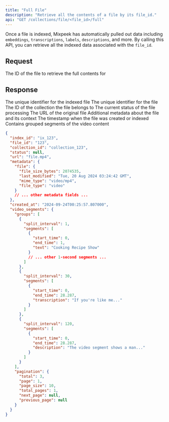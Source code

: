 ```yaml
---
title: "Full File"
description: "Retrieve all the contents of a file by its file_id."
api: "GET /collections/file/<file_id>/full"
---
```


Once a file is indexed, Mixpeek has automatically pulled out data including `embeddings`, `transcriptions`, `labels`, `descriptions`, and more. By calling this API, you can retrieve all the indexed data associated with the `file_id`.

## Request

<ParamField url="file_id" type="string" required>
  The ID of the file to retrieve the full contents for
</ParamField>

## Response

<ResponseField name="index_id" type="string">
  The unique identifier for the indexed file
</ResponseField>

<ResponseField name="file_id" type="string">
  The unique identifier for the file
</ResponseField>

<ResponseField name="collection_id" type="string">
  The ID of the collection the file belongs to
</ResponseField>

<ResponseField name="status" type="string">
  The current status of the file processing
</ResponseField>

<ResponseField name="url" type="string">
  The URL of the original file
</ResponseField>

<ResponseField name="metadata" type="object">
  Additional metadata about the file and its context
</ResponseField>

<ResponseField name="created_at" type="string">
  The timestamp when the file was created or indexed
</ResponseField>

<ResponseField name="video_segments" type="object">
  Contains grouped segments of the video content
</ResponseField>

<ResponseExample>

```json Response
{
  "index_id": "ix_123",
  "file_id": "123",
  "collection_id": "collection_123",
  "status": null,
  "url": "file.mp4",
  "metadata": {
    "file": {
      "file_size_bytes": 2074535,
      "last_modified": "Tue, 20 Aug 2024 03:24:42 GMT",
      "mime_type": "video/mp4",
      "file_type": "video"
    }
    // ... other metadata fields ...
  },
  "created_at": "2024-09-24T00:25:57.807000",
  "video_segments": {
    "groups": [
      {
        "split_interval": 1,
        "segments": [
          {
            "start_time": 0,
            "end_time": 1,
            "text": "Cooking Recipe Show"
          }
          // ... other 1-second segments ...
        ]
      },
      {
        "split_interval": 30,
        "segments": [
          {
            "start_time": 0,
            "end_time": 28.287,
            "transcription": "If you're like me..."
          }
        ]
      },
      {
        "split_interval": 120,
        "segments": [
          {
            "start_time": 0,
            "end_time": 28.287,
            "description": "The video segment shows a man..."
          }
        ]
      }
    ],
    "pagination": {
      "total": 3,
      "page": 1,
      "page_size": 10,
      "total_pages": 1,
      "next_page": null,
      "previous_page": null
    }
  }
}
```

</ResponseExample>
